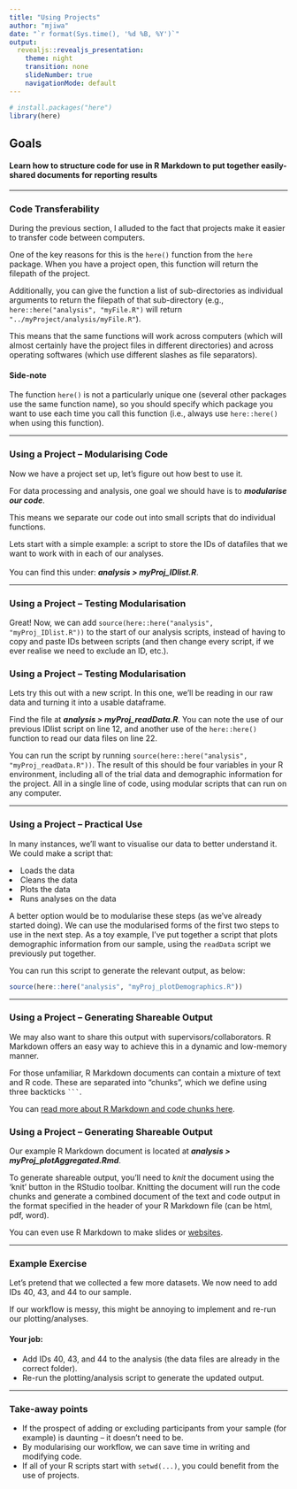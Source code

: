 ```yaml
---
title: "Using Projects"
author: "mjiwa"
date: "`r format(Sys.time(), '%d %B, %Y')`"
output: 
  revealjs::revealjs_presentation:
    theme: night
    transition: none
    slideNumber: true
    navigationMode: default
---
```


```r
# install.packages("here")
library(here)

```

## Goals

#### Learn how to structure code for use in R Markdown to put together easily-shared documents for reporting results

***

<section>

### Code Transferability

During the previous section, I alluded to the fact that projects make it easier to transfer code between computers.

<p class="fragment">One of the key reasons for this is the `here()` function from the `here` package. When you have a project open, this function will return the filepath of the project.</p>

<p class="fragment">Additionally, you can give the function a list of sub-directories as individual arguments to return the filepath of that sub-directory (e.g., `here::here("analysis", "myFile.R")` will return `"../myProject/analysis/myFile.R"`).</p>

<p class="fragment">This means that the same functions will work across computers (which will almost certainly have the project files in different directories) and across operating softwares (which use different slashes as file separators).</p>

</section>
  
  
<section>

#### Side-note

The function `here()` is not a particularly unique one (several other packages use the same function name), so you should specify which package you want to use each time you call this function (i.e., always use `here::here()` when using this function).
  
</section>

***

### Using a Project -- Modularising Code

Now we have a project set up, let's figure out how best to use it.

For data processing and analysis, one goal we should have is to ***modularise our code***.

This means we separate our code out into small scripts that do individual functions.

<p class="fragment">Lets start with a simple example: a script to store the IDs of datafiles that we want to work with in each of our analyses.<br><br>You can find this under: ***analysis \> myProj_IDlist.R***.</p>

***

<section>

### Using a Project -- Testing Modularisation

Great! Now, we can add `source(here::here("analysis", "myProj_IDlist.R"))` to the start of our analysis scripts, instead of having to copy and paste IDs between scripts (and then change every script, if we ever realise we need to exclude an ID, etc.).

</section>
<section>

### Using a Project -- Testing Modularisation

Lets try this out with a new script. In this one, we'll be reading in our raw data and turning it into a usable dataframe.

<p class="fragment">Find the file at ***analysis \> myProj_readData.R***. You can note the use of our previous IDlist script on line 12, and another use of the `here::here()` function to read our data files on line 22.</p>

<p class="fragment">You can run the script by running `source(here::here("analysis", "myProj_readData.R"))`. The result of this should be four variables in your R environment, including all of the trial data and demographic information for the project. All in a single line of code, using modular scripts that can run on any computer.</p>

</section>

***

### Using a Project -- Practical Use

<section>

In many instances, we'll want to visualise our data to better understand it. We could make a script that:

<li class="fragment">Loads the data</li>
<li class="fragment">Cleans the data</li>
<li class="fragment">Plots the data</li>
<li class="fragment">Runs analyses on the data</li>

<p class="fragment">A better option would be to modularise these steps (as we've already started doing). We can use the modularised forms of the first two steps to use in the next step. As a toy example, I've put together a script that plots demographic information from our sample, using the `readData` script we previously put together.</p>

</section>
<section>

You can run this script to generate the relevant output, as below:

```r

source(here::here("analysis", "myProj_plotDemographics.R"))

```

</section>

***

<section>

### Using a Project -- Generating Shareable Output

We may also want to share this output with supervisors/collaborators. R Markdown offers an easy way to achieve this in a dynamic and low-memory manner.

<p class="fragment">For those unfamiliar, R Markdown documents can contain a mixture of text and R code. These are separated into "chunks", which we define using three backticks ```` ``` ````.</p>

<p class="fragment">You can [read more about R Markdown and code chunks here](https://rmarkdown.rstudio.com/lesson-1.html).</p>

</section>
<section>

### Using a Project -- Generating Shareable Output

Our example R Markdown document is located at ***analysis \> myProj_plotAggregated.Rmd***.

<p class="fragment">To generate shareable output, you'll need to *knit* the document using the 'knit' button in the RStudio toolbar. Knitting the document will run the code chunks and generate a combined document of the text and code output in the format specified in the header of your R Markdown file (can be html, pdf, word).</p>

<p class="fragment">You can even use R Markdown to make slides or [websites](https://feedinghappy.com).</p>

</section>

***

### Example Exercise

Let's pretend that we collected a few more datasets. We now need to add IDs 40, 43, and 44 to our sample.

If our workflow is messy, this might be annoying to implement and re-run our plotting/analyses.

#### Your job:

- Add IDs 40, 43, and 44 to the analysis (the data files are already in the correct folder).
- Re-run the plotting/analysis script to generate the updated output.

***

### Take-away points

- If the prospect of adding or excluding participants from your sample (for example) is daunting -- it doesn't need to be.
- By modularising our workflow, we can save time in writing and modifying code.
- If all of your R scripts start with `setwd(...)`, you could benefit from the use of projects.


